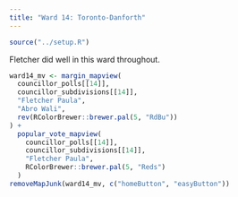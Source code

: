 ```yaml
---
title: "Ward 14: Toronto-Danforth"
---
```


```r
source("../setup.R")
```

Fletcher did well in this ward throughout.

```r
ward14_mv <- margin_mapview(
  councillor_polls[[14]], 
  councillor_subdivisions[[14]],
  "Fletcher Paula",
  "Abro Wali",
  rev(RColorBrewer::brewer.pal(5, "RdBu"))
) +
  popular_vote_mapview(
    councillor_polls[[14]], 
    councillor_subdivisions[[14]],
    "Fletcher Paula",
    RColorBrewer::brewer.pal(5, "Reds")
  )
removeMapJunk(ward14_mv, c("homeButton", "easyButton"))
```
